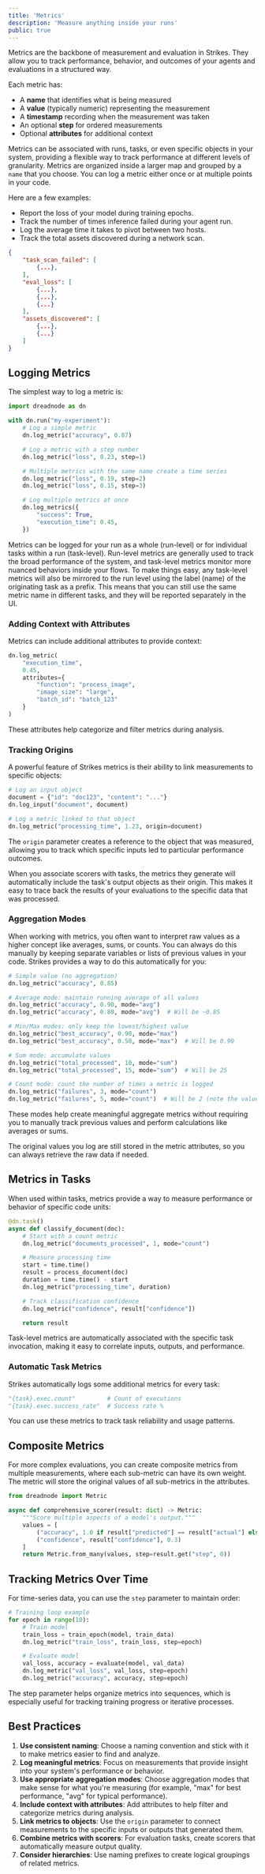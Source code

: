 ```yaml
---
title: 'Metrics'
description: 'Measure anything inside your runs'
public: true
---
```


Metrics are the backbone of measurement and evaluation in Strikes. They allow you to track performance, behavior, and outcomes of your agents and evaluations in a structured way.

Each metric has:

- A **name** that identifies what is being measured
- A **value** (typically numeric) representing the measurement
- A **timestamp** recording when the measurement was taken
- An optional **step** for ordered measurements
- Optional **attributes** for additional context

Metrics can be associated with runs, tasks, or even specific objects in your system, providing a flexible way to track performance at different levels of granularity. Metrics are organized inside a larger map and grouped by a `name` that you choose. You can log a metric either once or at multiple points in your code.

Here are a few examples:

- Report the loss of your model during training epochs.
- Track the number of times inference failed during your agent run.
- Log the average time it takes to pivot between two hosts.
- Track the total assets discovered during a network scan.

```json
{
    "task_scan_failed": [
        {...},
    ],
    "eval_loss": [
        {...},
        {...},
        {...}
    ],
    "assets_discovered": [
        {...},
        {...}
    ]
}
```

## Logging Metrics

The simplest way to log a metric is:

```python
import dreadnode as dn

with dn.run("my-experiment"):
    # Log a simple metric
    dn.log_metric("accuracy", 0.87)

    # Log a metric with a step number
    dn.log_metric("loss", 0.23, step=1)

    # Multiple metrics with the same name create a time series
    dn.log_metric("loss", 0.19, step=2)
    dn.log_metric("loss", 0.15, step=3)

    # Log multiple metrics at once
    dn.log_metrics({
        "success": True,
        "execution_time": 0.45,
    })
```

Metrics can be logged for your run as a whole (run-level) or for individual tasks within a run (task-level). Run-level metrics are generally used to track the broad performance of the system, and task-level metrics monitor more nuanced behaviors inside your flows. To make things easy, any task-level metrics will also be mirrored to the run level using the label (name) of the originating task as a prefix. This means that you can still use the same metric name in different tasks, and they will be reported separately in the UI.

### Adding Context with Attributes

Metrics can include additional attributes to provide context:

```python
dn.log_metric(
    "execution_time",
    0.45,
    attributes={
        "function": "process_image",
        "image_size": "large",
        "batch_id": "batch_123"
    }
)
```

These attributes help categorize and filter metrics during analysis.

### Tracking Origins

A powerful feature of Strikes metrics is their ability to link measurements to specific objects:

```python
# Log an input object
document = {"id": "doc123", "content": "..."}
dn.log_input("document", document)

# Log a metric linked to that object
dn.log_metric("processing_time", 1.23, origin=document)
```

The `origin` parameter creates a reference to the object that was measured, allowing you to track which specific inputs led to particular performance outcomes.

<Tip>
When you associate scorers with tasks, the metrics they generate will automatically include the task's output objects as their origin. This makes it easy to trace back the results of your evaluations to the specific data that was processed.
</Tip>

### Aggregation Modes

When working with metrics, you often want to interpret raw values as a higher concept like averages, sums, or counts. You can always do this manually by keeping separate variables or lists of previous values in your code. Strikes provides a way to do this automatically for you:

```python
# Simple value (no aggregation)
dn.log_metric("accuracy", 0.85)

# Average mode: maintain running average of all values
dn.log_metric("accuracy", 0.90, mode="avg")
dn.log_metric("accuracy", 0.80, mode="avg")  # Will be ~0.85

# Min/Max modes: only keep the lowest/highest value
dn.log_metric("best_accuracy", 0.90, mode="max")
dn.log_metric("best_accuracy", 0.50, mode="max")  # Will be 0.90

# Sum mode: accumulate values
dn.log_metric("total_processed", 10, mode="sum")
dn.log_metric("total_processed", 15, mode="sum")  # Will be 25

# Count mode: count the number of times a metric is logged
dn.log_metric("failures", 3, mode="count")
dn.log_metric("failures", 5, mode="count")  # Will be 2 (note the values are ignored)
```

These modes help create meaningful aggregate metrics without requiring you to manually track previous values and perform calculations like averages or sums.

<Tip>
The original values you log are still stored in the metric attributes, so you can always retrieve the raw data if needed.
</Tip>

## Metrics in Tasks

When used within tasks, metrics provide a way to measure performance or behavior of specific code units:

```python
@dn.task()
async def classify_document(doc):
    # Start with a count metric
    dn.log_metric("documents_processed", 1, mode="count")

    # Measure processing time
    start = time.time()
    result = process_document(doc)
    duration = time.time() - start
    dn.log_metric("processing_time", duration)

    # Track classification confidence
    dn.log_metric("confidence", result["confidence"])

    return result
```

Task-level metrics are automatically associated with the specific task invocation, making it easy to correlate inputs, outputs, and performance.

### Automatic Task Metrics

Strikes automatically logs some additional metrics for every task:

```python
"{task}.exec.count"         # Count of executions
"{task}.exec.success_rate"  # Success rate %
```

You can use these metrics to track task reliability and usage patterns.

## Composite Metrics

For more complex evaluations, you can create composite metrics from multiple measurements, where each sub-metric can have its own weight. The metric will store the original values of all sub-metrics in the attributes.

```python
from dreadnode import Metric

async def comprehensive_scorer(result: dict) -> Metric:
    """Score multiple aspects of a model's output."""
    values = [
        ("accuracy", 1.0 if result["predicted"] == result["actual"] else 0.0, 0.7),
        ("confidence", result["confidence"], 0.3)
    ]
    return Metric.from_many(values, step=result.get("step", 0))
```

## Tracking Metrics Over Time

For time-series data, you can use the `step` parameter to maintain order:

```python
# Training loop example
for epoch in range(10):
    # Train model
    train_loss = train_epoch(model, train_data)
    dn.log_metric("train_loss", train_loss, step=epoch)

    # Evaluate model
    val_loss, accuracy = evaluate(model, val_data)
    dn.log_metric("val_loss", val_loss, step=epoch)
    dn.log_metric("accuracy", accuracy, step=epoch)
```

The step parameter helps organize metrics into sequences, which is especially useful for tracking training progress or iterative processes.

## Best Practices

1. **Use consistent naming**: Choose a naming convention and stick with it to make metrics easier to find and analyze.
2. **Log meaningful metrics**: Focus on measurements that provide insight into your system's performance or behavior.
3. **Use appropriate aggregation modes**: Choose aggregation modes that make sense for what you're measuring (for example, "max" for best performance, "avg" for typical performance).
4. **Include context with attributes**: Add attributes to help filter and categorize metrics during analysis.
5. **Link metrics to objects**: Use the `origin` parameter to connect measurements to the specific inputs or outputs that generated them.
6. **Combine metrics with scorers**: For evaluation tasks, create scorers that automatically measure output quality.
7. **Consider hierarchies**: Use naming prefixes to create logical groupings of related metrics.
